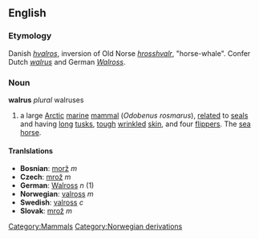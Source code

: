==English==
{{wikipedia}}
===Etymology===
Danish ''[[hvalros]]'', inversion of Old Norse ''[[hrosshvalr]]'', "horse-whale". Confer Dutch ''[[walrus#Dutch|walrus]]'' and German ''[[Walross]]''.
===Noun===
'''walrus''' ''plural'' walruses
# a large [[Arctic]] [[marine]] [[mammal]] (''Odobenus rosmarus''), [[relate]]d to [[seal]]s and having [[long]] [[tusk]]s, [[tough]] [[wrinkle]]d [[skin]], and four [[flipper]]s. The [[sea horse]].
[[Category:Mammals]]

====Tranlslations====
*'''Bosnian''': [[morž]] ''m''
*'''Czech''': [[mrož]]  ''m''
*'''German''': [[Walross]] ''n'' (1)
*'''Norwegian''': [[valross]] ''m''
*'''Swedish''': [[valross]] ''c''
*'''Slovak''': [[mrož]]  ''m''

[[Category:Norwegian derivations]]